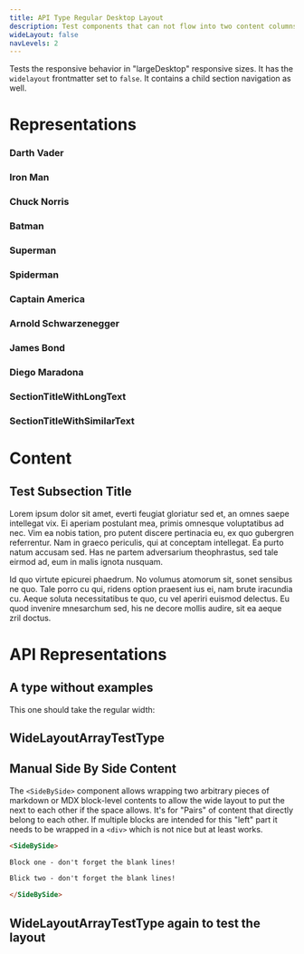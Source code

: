 ```yaml
---
title: API Type Regular Desktop Layout
description: Test components that can not flow into two content columns when the option is disabled
wideLayout: false
navLevels: 2
---
```


<Subtitle>

Tests the responsive behavior in "largeDesktop" responsive sizes. It has the `widelayout` frontmatter set to `false`. It contains a child section navigation as well.

</Subtitle>

# Representations

<ChildSectionsNav parent="representations"/>

### Darth Vader

### Iron Man

### Chuck Norris

### Batman

### Superman

### Spiderman

### Captain America

### Arnold Schwarzenegger

### James Bond

### Diego Maradona

### SectionTitleWithLongText

### SectionTitleWithSimilarText

# Content

## Test Subsection Title

Lorem ipsum dolor sit amet, everti feugiat gloriatur sed et, an omnes saepe intellegat vix. Ei aperiam postulant mea, primis omnesque voluptatibus ad nec. Vim ea nobis tation, pro putent discere pertinacia eu, ex quo gubergren referrentur. Nam in graeco periculis, qui at conceptam intellegat. Ea purto natum accusam sed. Has ne partem adversarium theophrastus, sed tale eirmod ad, eum in malis ignota nusquam.

Id quo virtute epicurei phaedrum. No volumus atomorum sit, sonet sensibus ne quo. Tale porro cu qui, ridens option praesent ius ei, nam brute iracundia cu. Aeque soluta necessitatibus te quo, cu vel aperiri euismod delectus. Eu quod invenire mnesarchum sed, his ne decore mollis audire, sit ea aeque zril doctus.

# API Representations

## A type without examples

This one should take the regular width:

<ApiType apiKey="test" type="WideLayoutFloatTestType" />

## WideLayoutArrayTestType

<ApiType apiKey="test" type="WideLayoutArrayTestType" />

## Manual Side By Side Content

<SideBySide>

The `<SideBySide>` component allows wrapping two arbitrary pieces of markdown or MDX block-level
contents to allow the wide layout to put the next to each other if the space allows. It's for "Pairs" of
content that directly belong to each other. If multiple blocks are intended for this "left" part it needs to be wrapped
in a `<div>` which is not nice but at least works.

```md
<SideBySide>

Block one - don't forget the blank lines!

Blick two - don't forget the blank lines!

</SideBySide>
```

</SideBySide>

## WideLayoutArrayTestType again to test the layout

<ApiType apiKey="test" type="WideLayoutArrayTestType" />

